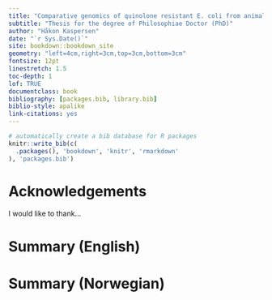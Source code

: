 ```yaml
--- 
title: "Comparative genomics of quinolone resistant E. coli from animal sources - The application of bioinformatics..."
subtitle: "Thesis for the degree of Philosophiae Doctor (PhD)"
author: "Håkon Kaspersen"
date: "`r Sys.Date()`"
site: bookdown::bookdown_site
geometry: "left=4cm,right=3cm,top=3cm,bottom=3cm"
fontsize: 12pt
linestretch: 1.5
toc-depth: 1
lof: TRUE
documentclass: book
bibliography: [packages.bib, library.bib]
biblio-style: apalike
link-citations: yes
---
```


```r
# automatically create a bib database for R packages
knitr::write_bib(c(
  .packages(), 'bookdown', 'knitr', 'rmarkdown'
), 'packages.bib')
```

# Acknowledgements
I would like to thank...

# Summary (English)


# Summary (Norwegian)



